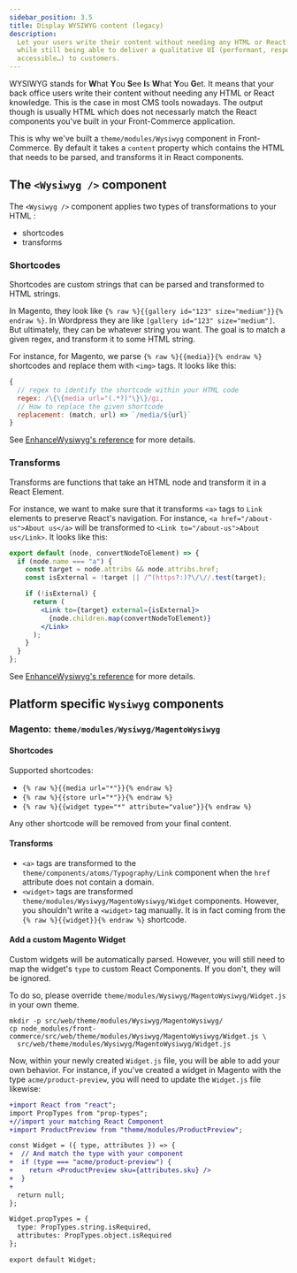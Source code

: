 ```yaml
---
sidebar_position: 3.5
title: Display WYSIWYG content (legacy)
description:
  Let your users write their content without needing any HTML or React knowledge
  while still being able to deliver a qualitative UI (performant, responsive,
  accessible…) to customers.
---
```


WYSIWYG stands for **W**hat **Y**ou **S**ee **I**s **W**hat **Y**ou **G**et. It
means that your back office users write their content without needing any HTML
or React knowledge. This is the case in most CMS tools nowadays. The output
though is usually HTML which does not necessarly match the React components
you've built in your Front-Commerce application.

This is why we've built a `theme/modules/Wysiwyg` component in Front-Commerce.
By default it takes a `content` property which contains the HTML that needs to
be parsed, and transforms it in React components.

## The `<Wysiwyg />` component

The `<Wysiwyg />` component applies two types of transformations to your HTML :

- shortcodes
- transforms

### Shortcodes

Shortcodes are custom strings that can be parsed and transformed to HTML
strings.

In Magento, they look like
`{% raw %}{{gallery id="123" size="medium"}}{% endraw %}`. In Wordpress they are
like `[gallery id="123" size="medium"]`. But ultimately, they can be whatever
string you want. The goal is to match a given regex, and transform it to some
HTML string.

For instance, for Magento, we parse `{% raw %}{{media}}{% endraw %}` shortcodes
and replace them with `<img>` tags. It looks like this:

```js
{
  // regex to identify the shortcode within your HTML code
  regex: /\{\{media url="(.*?)"\}\}/gi,
  // How to replace the given shortcode
  replacement: (match, url) => `/media/${url}`
}
```

See [EnhanceWysiwyg's reference](/docs/reference/wysiwyg) for more details.

### Transforms

Transforms are functions that take an HTML node and transform it in a React
Element.

For instance, we want to make sure that it transforms `<a>` tags to `Link`
elements to preserve React's navigation. For instance,
`<a href="/about-us">About us</a>` will be transformed to
`<Link to="/about-us">About us</Link>`. It looks like this:

```jsx
export default (node, convertNodeToElement) => {
  if (node.name === "a") {
    const target = node.attribs && node.attribs.href;
    const isExternal = !target || /^(https?:)?\/\//.test(target);

    if (!isExternal) {
      return (
        <Link to={target} external={isExternal}>
          {node.children.map(convertNodeToElement)}
        </Link>
      );
    }
  }
};
```

See [EnhanceWysiwyg's reference](/docs/reference/wysiwyg) for more details.

## Platform specific `Wysiwyg` components

### Magento: `theme/modules/Wysiwyg/MagentoWysiwyg`

#### Shortcodes

Supported shortcodes:

- `{% raw %}{{media url="*"}}{% endraw %}`
- `{% raw %}{{store url="*"}}{% endraw %}`
- `{% raw %}{{widget type="*" attribute="value"}}{% endraw %}`

Any other shortcode will be removed from your final content.

#### Transforms

- `<a>` tags are transformed to the `theme/components/atoms/Typography/Link`
  component when the `href` attribute does not contain a domain.
- `<widget>` tags are transformed `theme/modules/Wysiwyg/MagentoWysiwyg/Widget`
  components. However, you shouldn't write a `<widget>` tag manually. It is in
  fact coming from the `{% raw %}{{widget}}{% endraw %}` shortcode.

#### Add a custom Magento Widget

Custom widgets will be automatically parsed. However, you will still need to map
the widget's `type` to custom React Components. If you don't, they will be
ignored.

To do so, please override `theme/modules/Wysiwyg/MagentoWysiwyg/Widget.js` in
your own theme.

```shell
mkdir -p src/web/theme/modules/Wysiwyg/MagentoWysiwyg/
cp node_modules/front-commerce/src/web/theme/modules/Wysiwyg/MagentoWysiwyg/Widget.js \
  src/web/theme/modules/Wysiwyg/MagentoWysiwyg/Widget.js
```

Now, within your newly created `Widget.js` file, you will be able to add your
own behavior. For instance, if you've created a widget in Magento with the type
`acme/product-preview`, you will need to update the `Widget.js` file likewise:

```diff
+import React from "react";
import PropTypes from "prop-types";
+//import your matching React Component
+import ProductPreview from "theme/modules/ProductPreview";

const Widget = ({ type, attributes }) => {
+  // And match the type with your component
+  if (type === "acme/product-preview") {
+    return <ProductPreview sku={attributes.sku} />
+  }
+
  return null;
};

Widget.propTypes = {
  type: PropTypes.string.isRequired,
  attributes: PropTypes.object.isRequired
};

export default Widget;
```
